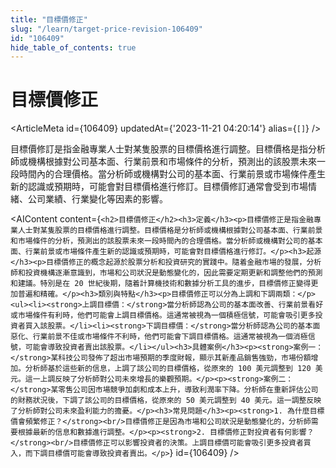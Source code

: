 ```yaml
---
title: "目標價修正"
slug: "/learn/target-price-revision-106409"
id: "106409"
hide_table_of_contents: true
---
```



# 目標價修正

<ArticleMeta id={106409} updatedAt={'2023-11-21 04:20:14'} alias={`[]`} />
<div className='border-solid border-b border-t-0 my-4 border-[var(--ifm-color-gray-300)]' />

目標價修訂是指金融專業人士對某隻股票的目標價格進行調整。目標價格是指分析師或機構根據對公司基本面、行業前景和市場條件的分析，預測出的該股票未來一段時間內的合理價格。當分析師或機構對公司的基本面、行業前景或市場條件產生新的認識或預期時，可能會對目標價格進行修訂。目標價修訂通常會受到市場情緒、公司業績、行業變化等因素的影響。

<AIContent content={`<h2>目標價修正</h2><h3>定義</h3><p>目標價修正是指金融專業人士對某隻股票的目標價格進行調整。目標價格是分析師或機構根據對公司基本面、行業前景和市場條件的分析，預測出的該股票未來一段時間內的合理價格。當分析師或機構對公司的基本面、行業前景或市場條件產生新的認識或預期時，可能會對目標價格進行修訂。</p><h3>起源</h3><p>目標價修正的概念起源於股票分析和投資研究的實踐中。隨着金融市場的發展，分析師和投資機構逐漸意識到，市場和公司狀況是動態變化的，因此需要定期更新和調整他們的預測和建議。特別是在 20 世紀後期，隨着計算機技術和數據分析工具的進步，目標價修正變得更加普遍和精確。</p><h3>類別與特點</h3><p>目標價修正可以分為上調和下調兩類：</p><ul><li><strong>上調目標價：</strong>當分析師認為公司的基本面改善、行業前景看好或市場條件有利時，他們可能會上調目標價格。這通常被視為一個積極信號，可能會吸引更多投資者買入該股票。</li><li><strong>下調目標價：</strong>當分析師認為公司的基本面惡化、行業前景不佳或市場條件不利時，他們可能會下調目標價格。這通常被視為一個消極信號，可能會導致投資者賣出該股票。</li></ul><h3>具體案例</h3><p><strong>案例一：</strong>某科技公司發佈了超出市場預期的季度財報，顯示其新產品銷售強勁，市場份額增加。分析師基於這些新的信息，上調了該公司的目標價格，從原來的 100 美元調整到 120 美元。這一上調反映了分析師對公司未來增長的樂觀預期。</p><p><strong>案例二：</strong>某零售公司因市場競爭加劇和成本上升，導致利潤率下降。分析師在重新評估公司的財務狀況後，下調了該公司的目標價格，從原來的 50 美元調整到 40 美元。這一調整反映了分析師對公司未來盈利能力的擔憂。</p><h3>常見問題</h3><p><strong>1. 為什麼目標價會頻繁修正？</strong><br/>目標價修正是因為市場和公司狀況是動態變化的，分析師需要根據最新的信息和數據進行調整。</p><p><strong>2. 目標價修正對投資者有何影響？</strong><br/>目標價修正可以影響投資者的決策。上調目標價可能會吸引更多投資者買入，而下調目標價可能會導致投資者賣出。</p>`} id={106409} />
